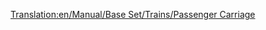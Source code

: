 [[Translation:en/Manual/Base Set/Trains/Passenger Carriage]]
{{it/Manual/Base Set/Trains/Vagoni|NormalCost=€ 2.894
|Picture= [[File:en/Manual/Base Set/Trains/Passengercarriage.png]] [[File:en/Manual/Base Set/Trains/Passengercarriagex.png]] [[File:en/Manual/Base Set/Trains/Passengercarriagetoyland.png]]
|Name=Carrozza passeggeri
|NormalWeight=25 / 27 t
|NormalCapacity=40 passeggeri
|MonoCost="
|MonoWeight=25 / 27 t
|MonoCapacity=45 passeggeri
|MagCost="
|MagWeight=25 / 27 t
|MagCapacity=47 passeggeri
|Descrizione=Esattamente il tipico mezzo adibito al trasporto passeggeri. È costituito da una struttura leggera con panche all'interno. Sulle panche le persone si siedono e si addormentano, leggono o conversano finché non raggiungono la loro destinazione.
}}